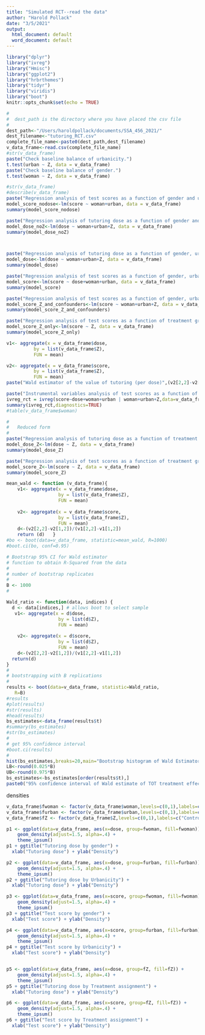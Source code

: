 ```yaml
---
title: "Simulated RCT--read the data"
author: "Harold Pollack"
date: "3/5/2021"
output:
  html_document: default
  word_document: default
---
```



```r
library("dplyr")
library("ivreg")
library("Hmisc")
library("ggplot2")
library("hrbrthemes")
library("tidyr")
library("viridis")
library("boot")
knitr::opts_chunk$set(echo = TRUE)
```



```r
#
#  dest_path is the directory where you have placed the csv file
#
dest_path<-"/Users/haroldpollack/documents/SSA_456_2021/"
dest_filename<-"tutoring_RCT.csv"
complete_file_name<-paste0(dest_path,dest_filename)
v_data_frame<-read.csv(complete_file_name)
#str(v_data_frame)
paste("Check baseline balance of urbanicity.")
t.test(urban ~ Z, data = v_data_frame)
paste("Check baseline balance of gender.")
t.test(woman ~ Z, data = v_data_frame)

#str(v_data_frame)
#describe(v_data_frame)
paste("Regression analysis of test scores as a function of gender and urbanicity alone.")
model_score_nodose<-lm(score ~ woman+urban, data = v_data_frame)
summary(model_score_nodose)

paste("Regression analysis of tutoring dose as a function of gender and urbanicity alone.")
model_dose_noZ<-lm(dose ~ woman+urban+Z, data = v_data_frame)
summary(model_dose_noZ)



paste("Regression analysis of tutoring dose as a function of gender, urbanicity, and treatment group Z.")
model_dose<-lm(dose ~ woman+urban+Z, data = v_data_frame)
summary(model_dose)

paste("Regression analysis of test scores as a function of gender, urbanicity, and tutoring dose.")
model_score<-lm(score ~ dose+woman+urban, data = v_data_frame)
summary(model_score)

paste("Regression analysis of test scores as a function of gender, urbanicity, and treatment group Z.")
model_score_Z_and_confounders<-lm(score ~ woman+urban+Z, data = v_data_frame)
summary(model_score_Z_and_confounders)

paste("Regression analysis of test scores as a function of treatment group Z alone.")
model_score_Z_only<-lm(score ~ Z, data = v_data_frame)
summary(model_score_Z_only)

v1<- aggregate(x = v_data_frame$dose,    
          by = list(v_data_frame$Z),        
          FUN = mean)    

v2<- aggregate(x = v_data_frame$score,     
          by = list(v_data_frame$Z),  
          FUN = mean)                 
paste("Wald estimator of the value of tutoring (per dose)",(v2[2,2]-v2[1,2])/(v1[2,2]-v1[1,2]))

paste("Instrumental variables analysis of test scores as a function of gender, urbanicity, and tutoring dose.")
ivreg_rct = ivreg(score~dose+woman+urban | woman+urban+Z,data=v_data_frame)
summary(ivreg_rct,diagnostics=TRUE)
#table(v_data_frame$woman)

#
#   Reduced form
#
paste("Regression analysis of tutoring dose as a function of treatment group Z.")
model_dose_Z<-lm(dose ~ Z, data = v_data_frame)
summary(model_dose_Z)

paste("Regression analysis of test scores as a function of treatment group Z.")
model_score_Z<-lm(score ~ Z, data = v_data_frame)
summary(model_score_Z)

mean_wald <- function (v_data_frame){
    v1<- aggregate(x = v_data_frame$dose,    
                   by = list(v_data_frame$Z),        
                   FUN = mean)    
    
    v2<- aggregate(x = v_data_frame$score,     
                   by = list(v_data_frame$Z),  
                   FUN = mean)   
    d<-(v2[2,2]-v2[1,2])/(v1[2,2]-v1[1,2])
    return (d)   }
#bo <- boot(data=v_data_frame, statistic=mean_wald, R=1000)
#boot.ci(bo, conf=0.95)

# Bootstrap 95% CI for Wald estimator
# function to obtain R-Squared from the data
#
# number of bootstrap replicates
#
B <- 1000
#

Wald_ratio <- function(data, indices) {
  d <- data[indices,] # allows boot to select sample
   v1<- aggregate(x = d$dose,    
                   by = list(d$Z),        
                   FUN = mean)    
    
    v2<- aggregate(x = d$score,     
                   by = list(d$Z),  
                   FUN = mean)   
    d<-(v2[2,2]-v2[1,2])/(v1[2,2]-v1[1,2])
  return(d)
}
#
# bootstrapping with B replications
#
results <- boot(data=v_data_frame, statistic=Wald_ratio,
   R=B)
#results
#plot(results)
#str(results)
#head(results)
bs_estimates<-data_frame(results$t)
#summary(bs_estimates)
#str(bs_estimates)
#
# get 95% confidence interval
#boot.ci(results)
#
hist(bs_estimates,breaks=20,main="Bootstrap histogram of Wald Estimator",xlab="Trial estimate")
LB<-round(0.025*B)
UB<-round(0.975*B)
bs_estimates<-bs_estimates[order(results$t),]
paste0("95% confidence interval of Wald estimate of TOT treatment effect: (", bs_estimates[LB,]," , ",bs_estimates[UB,],")") 


```

densities

```r
v_data_frame$fwoman <- factor(v_data_frame$woman,levels=c(0,1),labels=c("other","women"))
v_data_frame$furban <- factor(v_data_frame$urban,levels=c(0,1),labels=c("other","urban"))
v_data_frame$fZ <- factor(v_data_frame$Z,levels=c(0,1),labels=c("Control","Treatment"))

p1 <- ggplot(data=v_data_frame, aes(x=dose, group=fwoman, fill=fwoman)) +
    geom_density(adjust=1.5, alpha=.4) +
    theme_ipsum()
p1 + ggtitle("Tutoring dose by gender") +
  xlab("Tutoring dose") + ylab("Density")

p2 <- ggplot(data=v_data_frame, aes(x=dose, group=furban, fill=furban)) +
    geom_density(adjust=1.5, alpha=.4) +
    theme_ipsum()
p2 + ggtitle("Tutoring dose by Urbanicity") +
  xlab("Tutoring dose") + ylab("Density")

p3 <- ggplot(data=v_data_frame, aes(x=score, group=fwoman, fill=fwoman)) +
    geom_density(adjust=1.5, alpha=.4) +
    theme_ipsum()
p3 + ggtitle("Test score by gender") +
  xlab("Test score") + ylab("Density")

p4 <- ggplot(data=v_data_frame, aes(x=score, group=furban, fill=furban)) +
    geom_density(adjust=1.5, alpha=.4) +
    theme_ipsum()
p4 + ggtitle("Test score by Urbanicity") +
  xlab("Test score") + ylab("Density")


p5 <- ggplot(data=v_data_frame, aes(x=dose, group=fZ, fill=fZ)) +
    geom_density(adjust=1.5, alpha=.4) +
    theme_ipsum()
p5 + ggtitle("Tutoring dose by Treatment assignment") +
  xlab("Tutoring dose") + ylab("Density")

p6 <- ggplot(data=v_data_frame, aes(x=score, group=fZ, fill=fZ)) +
    geom_density(adjust=1.5, alpha=.4) +
    theme_ipsum()
p6 + ggtitle("Test score by Treatment assignment") +
  xlab("Test score") + ylab("Density")




```